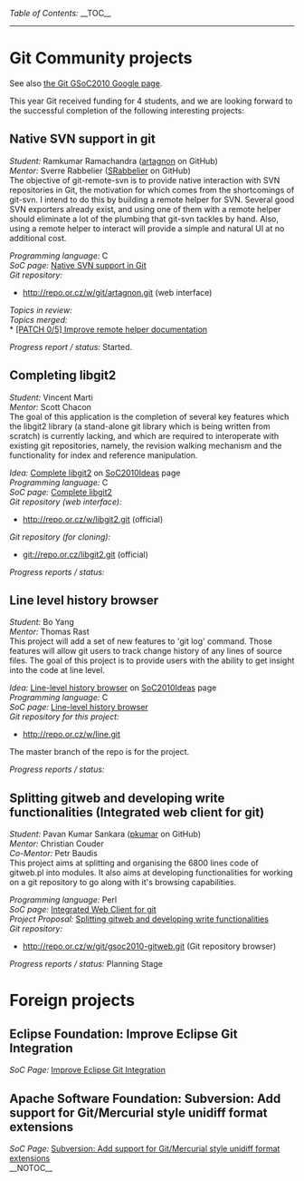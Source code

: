 ''Table of Contents:''
__TOC__
----
= Git Community projects =

See also [http://socghop.appspot.com/org/home/google/gsoc2010/git the Git GSoC2010 Google page].

This year Git received funding for 4 students,
and we are looking forward to the successful completion of the
following interesting projects:

== Native SVN support in git ==
''Student:'' Ramkumar Ramachandra ([http://github.com/artagnon artagnon] on GitHub)<BR>
''Mentor:''  Sverre Rabbelier ([http://github.com/SRabbelier SRabbelier] on GitHub)<BR>

The objective of git-remote-svn is to provide native interaction with SVN repositories in Git, the motivation for which comes from the shortcomings of git-svn. I intend to do this by building a remote helper for SVN. Several good SVN exporters already exist, and using one of them with a remote helper should eliminate a lot of the plumbing that git-svn tackles by hand. Also, using a remote helper to interact will provide a simple and natural UI at no additional cost.

''Programming language:'' C <BR>
''SoC page:'' [http://socghop.appspot.com/gsoc/student_project/show/google/gsoc2010/git/t127230759234 Native SVN support in Git] <BR>
''Git repository:''
* http://repo.or.cz/w/git/artagnon.git (web interface)
''Topics in review:''<BR>
''Topics merged:''<BR>
* [http://article.gmane.org/gmane.comp.version-control.git/145194 &#91;PATCH 0/5&#93; Improve remote helper documentation]

''Progress report / status:'' Started.

== Completing libgit2 ==
''Student:'' Vincent Marti<BR>
''Mentor:''  Scott Chacon <BR>

The goal of this application is the completion of several key features which the libgit2 library (a stand-alone git library which is being written from scratch) is currently lacking, and which are required to interoperate with existing git repositories, namely, the revision walking mechanism and the functionality for index and reference manipulation. 

''Idea:'' [[SoC2010Ideas#Complete_libgit2|Complete libgit2]] on [[SoC2010Ideas]] page <BR>
''Programming language:'' C <BR>
''SoC page:'' [http://socghop.appspot.com/gsoc/student_project/show/google/gsoc2010/git/t127230759278 Complete libgit2] <BR>
''Git repository (web interface):''
* http://repo.or.cz/w/libgit2.git (official)

''Git repository (for cloning):''
* git://repo.or.cz/libgit2.git (official)

''Progress reports / status:''

== Line level history browser ==
''Student:'' Bo Yang<BR>
''Mentor:''  Thomas Rast<BR>

This project will add a set of new features to 'git log' command. Those features will allow git users to track change history of any lines of source files. The goal of this project is to provide users with the ability to get insight into the code at line level.

''Idea:'' [[SoC2010Ideas#Line-level_history_browser|Line-level history browser]] on [[SoC2010Ideas]] page <BR>
''Programming language:'' C <BR>
''SoC page:'' [http://socghop.appspot.com/gsoc/student_project/show/google/gsoc2010/git/t127230759328 Line-level history browser] <BR>

''Git repository for this project:''
* http://repo.or.cz/w/line.git
The master branch of the repo is for the project.

''Progress reports / status:'' <BR>

== Splitting gitweb and developing write functionalities (Integrated web client for git) ==
''Student:'' Pavan Kumar Sankara ([http://github.com/pkumar pkumar] on GitHub) <BR>
''Mentor:''  Christian Couder<BR>
''Co-Mentor:''  Petr Baudis<BR>

This project aims at splitting and organising the 6800 lines code of gitweb.pl into modules. It also aims at developing functionalities for working on a git repository to go along with it's browsing capabilities.

''Programming language:'' Perl <BR>
''SoC page:'' [http://socghop.appspot.com/gsoc/student_project/show/google/gsoc2010/git/t127230759366 Integrated Web Client for git]  <BR>
''Project Proposal:'' [http://git.wiki.kernel.org/index.php/Splitting-gitweb-GSoC2010 Splitting gitweb and developing write functionalities] <BR>
''Git repository:''
* http://repo.or.cz/w/git/gsoc2010-gitweb.git (Git repository browser)

''Progress reports / status:'' Planning Stage<BR>

= Foreign projects =

== Eclipse Foundation: Improve Eclipse Git Integration ==

''SoC Page:'' [http://socghop.appspot.com/gsoc/student_project/show/google/gsoc2010/eclipse/t127230758145 Improve Eclipse Git Integration] <BR>


== Apache Software Foundation: Subversion: Add support for Git/Mercurial style unidiff format extensions ==

''SoC Page:'' [http://socghop.appspot.com/gsoc/student_project/show/google/gsoc2010/apache/t127230758414 Subversion: Add support for Git/Mercurial style unidiff format extensions] <BR>
__NOTOC__